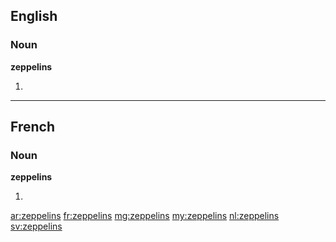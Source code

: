 ==English==

===Noun===
'''zeppelins'''

# {{plural of|zeppelin}}

----

==French==

===Noun===
'''zeppelins''' {{m}}

# {{plural of|zeppelin|lang=fr}}

[[ar:zeppelins]]
[[fr:zeppelins]]
[[mg:zeppelins]]
[[my:zeppelins]]
[[nl:zeppelins]]
[[sv:zeppelins]]